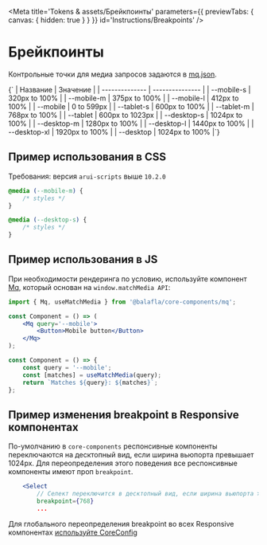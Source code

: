 
<Meta
    title='Tokens & assets/Брейкпоинты'
    parameters={{ previewTabs: { canvas: { hidden: true } } }}
    id='Instructions/Breakpoints'
/>

# Брейкпоинты

Контрольные точки для медиа запросов задаются в [mq.json](https://github.com/core-ds/core-components/blob/master/packages/mq/src/mq.json).

<Markdown>
    {`
| Название       | Значение        |
| -------------- | --------------- |
| --mobile-s   | 320px to 100%   |
| --mobile-m   | 375px to 100%   |
| --mobile-l   | 412px to 100%   |
| --mobile     | 0 to 599px      |
| --tablet-s   | 600px to 100%   |
| --tablet-m   | 768px to 100%   |
| --tablet     | 600px to 1023px |
| --desktop-s  | 1024px to 100%  |
| --desktop-m  | 1280px to 100%  |
| --desktop-l  | 1440px to 100%  |
| --desktop-xl | 1920px to 100%  |
| --desktop    | 1024px to 100%  |`}
</Markdown>

## Пример использования в CSS

Требования: версия `arui-scripts` выше `10.2.0`

```css
@media (--mobile-m) {
    /* styles */
}

@media (--desktop-s) {
    /* styles */
}
```

## Пример использования в JS

При необходимости рендеринга по условию, используйте компонент [Mq](?path=/docs/mq--docs), который основан на `window.matchMedia API`:

```jsx
import { Mq, useMatchMedia } from '@balafla/core-components/mq';

const Component = () => (
    <Mq query='--mobile'>
        <Button>Mobile button</Button>
    </Mq>
);

const Component = () => {
    const query = '--mobile';
    const [matches] = useMatchMedia(query);
    return `Matches ${query}: ${matches}`;
};
```

## Пример изменения breakpoint в Responsive компонентах

По-умолчанию в `core-components` респонсивные компоненты переключаются на десктопный вид, если ширина вьюпорта превышает 1024px.
Для переопределения этого поведения все респонсивные компоненты имеют проп `breakpoint`.

```jsx
    <Select
        // Селект переключится в десктопный вид, если ширина вьюпорта >= 768
        breakpoint={768}
        ...
```

<Plate limitContentWidth={false}>Для глобального переопределения breakpoint во всех Responsive компонентах [используйте CoreConfig](?path=/docs/instructions-core-config--docs)</Plate>
